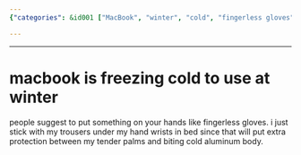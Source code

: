 ```yaml
---
{"categories": &id001 ["MacBook", "winter", "cold", "fingerless gloves", "trousers", "protection", "productivity"], "category": "Technology", "date": "2023-01-14 07:06:12", "description": "The MacBook is found to be uncomfortable to use in cold weather. Users suggest using fingerless gloves or wearing trousers under wrists as protective measures.", "tags": *id001, "title": "macbook is freezing cold to use at winter"}

---
```


------

# macbook is freezing cold to use at winter

people suggest to put something on your hands like fingerless gloves. i just stick with my trousers under my hand wrists in bed since that will put extra protection between my tender palms and biting cold aluminum body.

